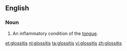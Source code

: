 ==English==

===Noun===
{{en-noun|-}}

# {{context|medicine|lang=en}} An inflammatory condition of the [[tongue]].

[[et:glossitis]]
[[nl:glossitis]]
[[ta:glossitis]]
[[vi:glossitis]]
[[zh:glossitis]]